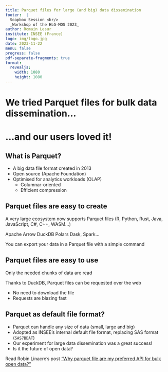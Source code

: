 ```yaml
---
title: Parquet files for large (and big) data dissemination
footer:  |
  Soapbox Session <br/>
  _Workshop of the HLG-MOS 2023_
author: Romain Lesur
institute: INSEE (France)
logo: img/logo.jpg
date: 2023-11-22
menu: false
progress: false
pdf-separate-fragments: true
format:
  revealjs:
    width: 1080
    height: 1080
---
```


# We tried Parquet files for bulk data dissemination...

# ...and our users loved it!

## What is Parquet?

- A big data file format created in 2013
- Open source (Apache Foundation)
- Optimised for analytics workloads (OLAP)
  * Columnar-oriented
  * Efficient compression

## Parquet files are easy to create

A very large ecosystem now supports Parquet files (R, Python, Rust, Java, JavaScript, C#, C++, WASM...)

Apache Arrow
DuckDB
Polars
Dask, Spark...

You can export your data in a Parquet file with a simple command

## Parquet files are easy to use

Only the needed chunks of data are read

Thanks to DuckDB, Parquet files can be requested over the web

- No need to download the file
- Requests are blazing fast

## Parquet as default file format?

- Parquet can handle any size of data (small, large and big)
- Adopted as INSEE's internal default file format, replacing SAS format (`SAS7BDAT`)
- Our experiment for large data dissemination was a great success!
- Is it the future of open data?

Read Robin Linacre's post ["Why parquet file are my preferred API for bulk open data?"](https://www.robinlinacre.com/parquet_api/)




